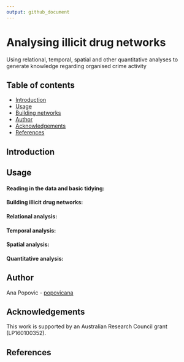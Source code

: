 ```yaml
---
output: github_document
---
```


# Analysing illicit drug networks
Using relational, temporal, spatial and other quantitative analyses to generate knowledge regarding organised crime activity

## Table of contents
* [Introduction](https://github.com/PopovicAna/Analysing-illicit-drug-networks#Introduction)
* [Usage](https://github.com/PopovicAna/Analysing-illicit-drug-networks#Usage)
* [Building networks](https://github.com/PopovicAna/Analysing-illicit-drug-networks####Building-illicit-drug-networks)
* [Author](https://github.com/PopovicAna/Analysing-illicit-drug-networks#Author)
* [Acknowledgements](https://github.com/PopovicAna/Analysing-illicit-drug-networks#Acknowledgements)
* [References](https://github.com/PopovicAna/Analysing-illicit-drug-networks#References)

## Introduction


## Usage

#### **Reading in the data and basic tidying:**


#### **Building illicit drug networks:**


#### **Relational analysis:**


#### **Temporal analysis:**


#### **Spatial analysis:**


#### **Quantitative analysis:**



## Author 
Ana Popovic - [popovicana](https://github.com/PopovicAna)


## Acknowledgements
This work is supported by an Australian Research Council grant (LP160100352).


## References
